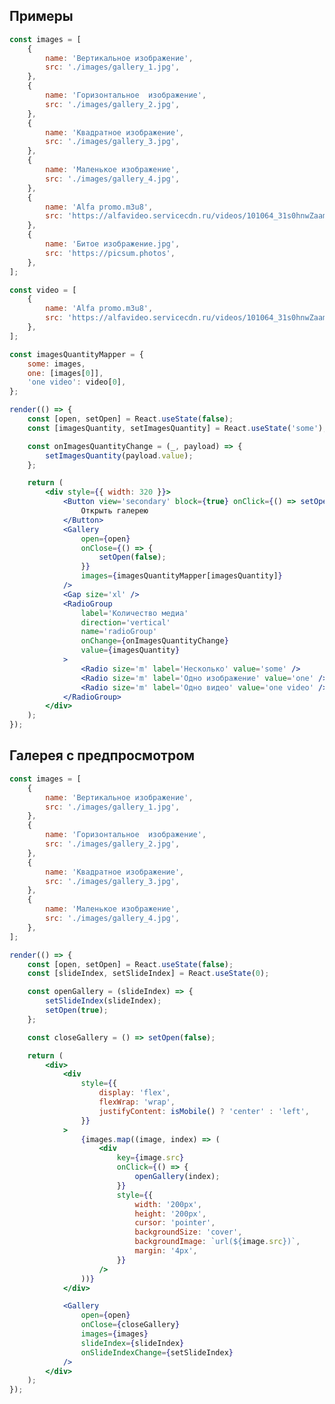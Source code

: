 ## Примеры

```jsx live mobileHeight={500}
const images = [
    {
        name: 'Вертикальное изображение',
        src: './images/gallery_1.jpg',
    },
    {
        name: 'Горизонтальное  изображение',
        src: './images/gallery_2.jpg',
    },
    {
        name: 'Квадратное изображение',
        src: './images/gallery_3.jpg',
    },
    {
        name: 'Маленькое изображение',
        src: './images/gallery_4.jpg',
    },
    {
        name: 'Alfa promo.m3u8',
        src: 'https://alfavideo.servicecdn.ru/videos/101064_31s0hnwZaamhbwE/master.m3u8',
    },
    {
        name: 'Битое изображение.jpg',
        src: 'https://picsum.photos',
    },
];

const video = [
    {
        name: 'Alfa promo.m3u8',
        src: 'https://alfavideo.servicecdn.ru/videos/101064_31s0hnwZaamhbwE/master.m3u8',
    },
];

const imagesQuantityMapper = {
    some: images,
    one: [images[0]],
    'one video': video[0],
};

render(() => {
    const [open, setOpen] = React.useState(false);
    const [imagesQuantity, setImagesQuantity] = React.useState('some');

    const onImagesQuantityChange = (_, payload) => {
        setImagesQuantity(payload.value);
    };

    return (
        <div style={{ width: 320 }}>
            <Button view='secondary' block={true} onClick={() => setOpen(true)}>
                Открыть галерею
            </Button>
            <Gallery
                open={open}
                onClose={() => {
                    setOpen(false);
                }}
                images={imagesQuantityMapper[imagesQuantity]}
            />
            <Gap size='xl' />
            <RadioGroup
                label='Количество медиа'
                direction='vertical'
                name='radioGroup'
                onChange={onImagesQuantityChange}
                value={imagesQuantity}
            >
                <Radio size='m' label='Несколько' value='some' />
                <Radio size='m' label='Одно изображение' value='one' />
                <Radio size='m' label='Одно видео' value='one video' />
            </RadioGroup>
        </div>
    );
});
```

## Галерея с предпросмотром

```jsx live mobileHeight={875}
const images = [
    {
        name: 'Вертикальное изображение',
        src: './images/gallery_1.jpg',
    },
    {
        name: 'Горизонтальное  изображение',
        src: './images/gallery_2.jpg',
    },
    {
        name: 'Квадратное изображение',
        src: './images/gallery_3.jpg',
    },
    {
        name: 'Маленькое изображение',
        src: './images/gallery_4.jpg',
    },
];

render(() => {
    const [open, setOpen] = React.useState(false);
    const [slideIndex, setSlideIndex] = React.useState(0);

    const openGallery = (slideIndex) => {
        setSlideIndex(slideIndex);
        setOpen(true);
    };

    const closeGallery = () => setOpen(false);

    return (
        <div>
            <div
                style={{
                    display: 'flex',
                    flexWrap: 'wrap',
                    justifyContent: isMobile() ? 'center' : 'left',
                }}
            >
                {images.map((image, index) => (
                    <div
                        key={image.src}
                        onClick={() => {
                            openGallery(index);
                        }}
                        style={{
                            width: '200px',
                            height: '200px',
                            cursor: 'pointer',
                            backgroundSize: 'cover',
                            backgroundImage: `url(${image.src})`,
                            margin: '4px',
                        }}
                    />
                ))}
            </div>

            <Gallery
                open={open}
                onClose={closeGallery}
                images={images}
                slideIndex={slideIndex}
                onSlideIndexChange={setSlideIndex}
            />
        </div>
    );
});
```
